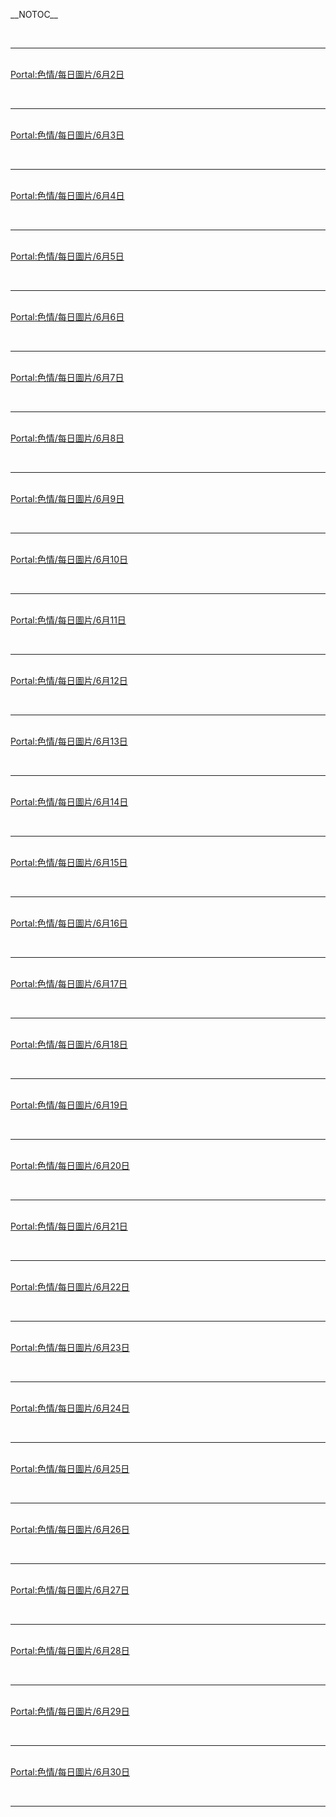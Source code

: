 {{Portal:色情/box-header|6月圖片|Portal:色情/每日圖片/6月|}}
__NOTOC__{{Portal:色情/每日圖片}}
{{Portal:色情/每日圖片/6月1日}}<div style="clear: both"></div><br/><hr/><br/>
[[Portal:色情/每日圖片/6月2日|Portal:色情/每日圖片/6月2日]]
{{Portal:色情/每日圖片/6月2日}}<div style="clear: both"></div><br/><hr/><br/>
[[Portal:色情/每日圖片/6月3日|Portal:色情/每日圖片/6月3日]]
{{Portal:色情/每日圖片/6月3日}}<div style="clear: both"></div><br/><hr/><br/>
[[Portal:色情/每日圖片/6月4日|Portal:色情/每日圖片/6月4日]]
{{Portal:色情/每日圖片/6月4日}}<div style="clear: both"></div><br/><hr/><br/>
[[Portal:色情/每日圖片/6月5日|Portal:色情/每日圖片/6月5日]]
{{Portal:色情/每日圖片/6月5日}}<div style="clear: both"></div><br/><hr/><br/>
[[Portal:色情/每日圖片/6月6日|Portal:色情/每日圖片/6月6日]]
{{Portal:色情/每日圖片/6月6日}}<div style="clear: both"></div><br/><hr/><br/>
[[Portal:色情/每日圖片/6月7日|Portal:色情/每日圖片/6月7日]]
{{Portal:色情/每日圖片/6月7日}}<div style="clear: both"></div><br/><hr/><br/>
[[Portal:色情/每日圖片/6月8日|Portal:色情/每日圖片/6月8日]]
{{Portal:色情/每日圖片/6月8日}}<div style="clear: both"></div><br/><hr/><br/>
[[Portal:色情/每日圖片/6月9日|Portal:色情/每日圖片/6月9日]]
{{Portal:色情/每日圖片/6月9日}}<div style="clear: both"></div><br/><hr/><br/>
[[Portal:色情/每日圖片/6月10日|Portal:色情/每日圖片/6月10日]]
{{Portal:色情/每日圖片/6月10日}}<div style="clear: both"></div><br/><hr/><br/>
[[Portal:色情/每日圖片/6月11日|Portal:色情/每日圖片/6月11日]]
{{Portal:色情/每日圖片/6月11日}}<div style="clear: both"></div><br/><hr/><br/>
[[Portal:色情/每日圖片/6月12日|Portal:色情/每日圖片/6月12日]]
{{Portal:色情/每日圖片/6月12日}}<div style="clear: both"></div><br/><hr/><br/>
[[Portal:色情/每日圖片/6月13日|Portal:色情/每日圖片/6月13日]]
{{Portal:色情/每日圖片/6月13日}}<div style="clear: both"></div><br/><hr/><br/>
[[Portal:色情/每日圖片/6月14日|Portal:色情/每日圖片/6月14日]]
{{Portal:色情/每日圖片/6月14日}}<div style="clear: both"></div><br/><hr/><br/>
[[Portal:色情/每日圖片/6月15日|Portal:色情/每日圖片/6月15日]]
{{Portal:色情/每日圖片/6月15日}}<div style="clear: both"></div><br/><hr/><br/>
[[Portal:色情/每日圖片/6月16日|Portal:色情/每日圖片/6月16日]]
{{Portal:色情/每日圖片/6月16日}}<div style="clear: both"></div><br/><hr/><br/>
[[Portal:色情/每日圖片/6月17日|Portal:色情/每日圖片/6月17日]]
{{Portal:色情/每日圖片/6月17日}}<div style="clear: both"></div><br/><hr/><br/>
[[Portal:色情/每日圖片/6月18日|Portal:色情/每日圖片/6月18日]]
{{Portal:色情/每日圖片/6月18日}}<div style="clear: both"></div><br/><hr/><br/>
[[Portal:色情/每日圖片/6月19日|Portal:色情/每日圖片/6月19日]]
{{Portal:色情/每日圖片/6月19日}}<div style="clear: both"></div><br/><hr/><br/>
[[Portal:色情/每日圖片/6月20日|Portal:色情/每日圖片/6月20日]]
{{Portal:色情/每日圖片/6月20日}}<div style="clear: both"></div><br/><hr/><br/>
[[Portal:色情/每日圖片/6月21日|Portal:色情/每日圖片/6月21日]]
{{Portal:色情/每日圖片/6月21日}}<div style="clear: both"></div><br/><hr/><br/>
[[Portal:色情/每日圖片/6月22日|Portal:色情/每日圖片/6月22日]]
{{Portal:色情/每日圖片/6月22日}}<div style="clear: both"></div><br/><hr/><br/>
[[Portal:色情/每日圖片/6月23日|Portal:色情/每日圖片/6月23日]]
{{Portal:色情/每日圖片/6月23日}}<div style="clear: both"></div><br/><hr/><br/>
[[Portal:色情/每日圖片/6月24日|Portal:色情/每日圖片/6月24日]]
{{Portal:色情/每日圖片/6月24日}}<div style="clear: both"></div><br/><hr/><br/>
[[Portal:色情/每日圖片/6月25日|Portal:色情/每日圖片/6月25日]]
{{Portal:色情/每日圖片/6月25日}}<div style="clear: both"></div><br/><hr/><br/>
[[Portal:色情/每日圖片/6月26日|Portal:色情/每日圖片/6月26日]]
{{Portal:色情/每日圖片/6月26日}}<div style="clear: both"></div><br/><hr/><br/>
[[Portal:色情/每日圖片/6月27日|Portal:色情/每日圖片/6月27日]]
{{Portal:色情/每日圖片/6月27日}}<div style="clear: both"></div><br/><hr/><br/>
[[Portal:色情/每日圖片/6月28日|Portal:色情/每日圖片/6月28日]]
{{Portal:色情/每日圖片/6月28日}}<div style="clear: both"></div><br/><hr/><br/>
[[Portal:色情/每日圖片/6月29日|Portal:色情/每日圖片/6月29日]]
{{Portal:色情/每日圖片/6月29日}}<div style="clear: both"></div><br/><hr/><br/>
[[Portal:色情/每日圖片/6月30日|Portal:色情/每日圖片/6月30日]]
{{Portal:色情/每日圖片/6月30日}}<div style="clear: both"></div><br/><hr/><br/>

{{Portal:色情/box-footer|}}